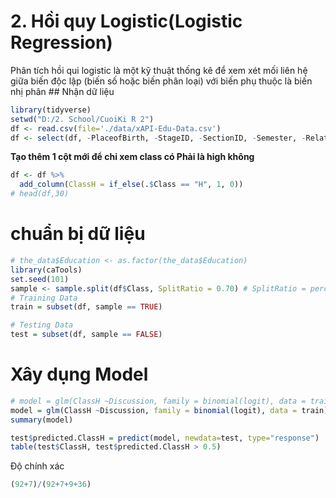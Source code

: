 
# 2. Hồi quy Logistic(Logistic Regression)
Phân tích hồi qui logistic là một kỹ thuật thống kê để xem xét mối liên hệ giữa biến độc lập (biến số hoặc biến phân loại) với biến phụ thuộc là biến nhị phân
## Nhận dữ liệu
```r
library(tidyverse)
setwd("D:/2. School/CuoiKi R 2")
df <- read.csv(file='./data/xAPI-Edu-Data.csv')
df <- select(df, -PlaceofBirth, -StageID, -SectionID, -Semester, -Relation, -ParentAnsweringSurvey,-GradeID,-Topic,-gender,  -ParentschoolSatisfaction,-NationalITy)
```

**Tạo thêm 1 cột mới để chỉ xem class có Phải là high không**
```r
df <- df %>%
  add_column(ClassH = if_else(.$Class == "H", 1, 0))
# head(df,30)
```
# chuẩn bị dữ liệu
```r
# the_data$Education <- as.factor(the_data$Education)
library(caTools)
set.seed(101) 
sample <- sample.split(df$Class, SplitRatio = 0.70) # SplitRatio = percent of sample==TRUE
# Training Data
train = subset(df, sample == TRUE)

# Testing Data
test = subset(df, sample == FALSE)
```


# Xây dụng Model

```r
# model = glm(ClassH ~Discussion, family = binomial(logit), data = train)
model = glm(ClassH ~Discussion, family = binomial(logit), data = train)
summary(model)
```
```r
test$predicted.ClassH = predict(model, newdata=test, type="response")
table(test$ClassH, test$predicted.ClassH > 0.5)

```

Độ chính xác
```r
(92+7)/(92+7+9+36)
```
